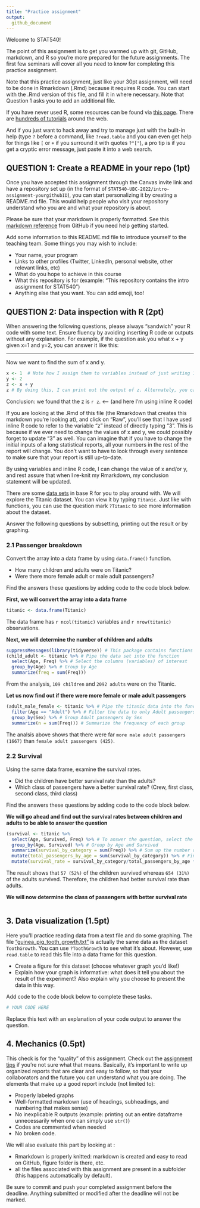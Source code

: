 ```yaml
---
title: "Practice assignment"
output: 
  github_document
---
```


Welcome to STAT540! 

The point of this assignment is to get you warmed up with git, GitHub, markdown, and R so you're more prepared for the future assignments. The first few seminars will cover all you need to know for completing this practice assignment. 

Note that this practice assignment, just like your 30pt assignment, will need to be done in Rmarkdown (.Rmd) because it requires R code. You can start with the .Rmd version of this file, and fill it in where necessary. Note that Question 1 asks you to add an additional file. 

If you have never used R, some resources can be found via [this page](https://support.rstudio.com/hc/en-us/articles/201141096-Getting-Started-with-R). There are [hundreds of tutorials](https://www.google.ca/search?q=R+tutorial) around the web. 

And if you just want to hack away and try to manage just with the built-in help (type `?` before a command, like `?read.table` and you can even get help for things like `[` or `+` if you surround it with quotes `?"["`), a pro tip is if you get a cryptic error message, just paste it into a web search.

## QUESTION 1: Create a README in your repo (1pt)

Once you have accepted this assignment through the Canvas invite link and have a repository set up (in the format of `STAT540-UBC-2022/intro-assignment-yourgithubID`), you can start personalizing it by creating a README.md file. This would help people who visit your repository understand who you are and what your repository is about. 

Please be sure that your markdown is properly formatted. See this [markdown reference](https://guides.github.com/features/mastering-markdown/) from GitHub if you need help getting started. 

Add some information to this README.md file to introduce yourself to the teaching team. Some things you may wish to include:

- Your name, your program 
- Links to other profiles (Twitter, LinkedIn, personal website, other relevant links, etc)
- What do you hope to achieve in this course
- What this repository is for (example: "This repository contains the intro assignment for STAT540")
- Anything else that you want. You can add emoji, too! 

## QUESTION 2: Data inspection with R (2pt)

When answering the following questions, please always "sandwich" your R code with some text. Ensure fluency by avoiding inserting R code or outputs without any explanation. For example, if the question ask you what x + y given x=1 and y=2, you can answer it like this: 

----

Now we want to find the sum of x and y.

```r
x <- 1  # Note how I assign them to variables instead of just writing 1+2
y <- 2 
z <- x + y
z # By doing this, I can print out the output of z. Alternately, you can also do (z <- x+y). 
```

Conclusion: we found that the z is `r z`. <---- (and here I'm using inline R code)

If you are looking at the .Rmd of this file (the Rmarkdown that creates this markdown you're looking at), and click on "Raw", you'll see that I have used inline R code to refer to the variable "z" instead of directly typing "3". This is because if we ever need to change the values of x and y, we could possibly forget to update "3" as well. You can imagine that if you have to change the initial inputs of a long statistical reports, all your numbers in the rest of the report will change. You don't want to have to look through every sentence to make sure that your report is still up-to-date. 

By using variables and inline R code, I can change the value of x and/or y, and rest assure that when I re-knit my Rmarkdown, my conclusion statement will be updated. 

There are some [data sets](https://stat.ethz.ch/R-manual/R-devel/library/datasets/html/00Index.html) in base R for you to play around with. We will explore the Titanic dataset. You can view it by typing `Titanic`. Just like with functions, you can use the question mark `?Titanic` to see more information about the dataset. 

Answer the following questions by subsetting, printing out the result or by graphing. 

### 2.1 Passenger breakdown 

Convert the array into a data frame by using `data.frame()` function. 

- How many children and adults were on Titanic? 
- Were there more female adult or male adult passengers? 

Find the answers these questions by adding code to the code block below. 

**First, we will convert the array into a data frame**

```r
titanic <- data.frame(Titanic)
```
The data frame has `r ncol(titanic)` variables and `r nrow(titanic)` observations. 


**Next, we will determine the number of children and adults**
```r
suppressMessages(library(tidyverse)) # This package contains functions we will use to answer this question
(child_adult <- titanic %>% # Pipe the data set into the function
  select(Age, Freq) %>% # Select the columns (variables) of interest
  group_by(Age) %>% # Group by Age
  summarize(freq = sum(Freq)))
```
From the analysis, `109 children` and `2092 adults` were on the Titanic.


**Let us now find out if there were more female or male adult passengers**

```r
(adult_male_female <- titanic %>% # Pipe the titanic data into the function
  filter(Age == "Adult") %>% # Filter the data to only Adult passengers
  group_by(Sex) %>% # Group Adult passengers by Sex
  summarize(n = sum(Freq))) # Summarize the frequency of each group
```
The analsis above shows that there were far `more male adult passengers (1667)` than `female adult passengers (425)`.


### 2.2 Survival 

Using the same data frame, examine the survival rates.

- Did the children have better survival rate than the adults? 
- Which class of passengers have a better survival rate? (Crew, first class, second class, third class)


Find the answers these questions by adding code to the code block below. 

**We will go ahead and find out the survival rates between children and adults to be able to answer the question**

```r
(survival <- titanic %>% 
  select(Age, Survived, Freq) %>% # To answer the question, select the relevant variables
  group_by(Age, Survived) %>% # Group by Age and Survived
  summarize(survival_by_category = sum(Freq)) %>% # Sum up the number of survivals by Age
  mutate(total_passengers_by_age = sum(survival_by_category)) %>% # Find the total under each Age group
  mutate(survival_rate = survival_by_category/total_passengers_by_age * 100))
```
The result shows that `57 (52%)` of the children survived whereas `654 (31%)` of the adults survived. Therefore, the children had better survival rate than adults.


**We will now determine the class of passengers with better survival rate**

```r

```



## 3. Data visualization (1.5pt)

Here you'll practice reading data from a text file and do some graphing. The file ["guinea_pig_tooth_growth.txt"](https://raw.githubusercontent.com/STAT540-UBC/STAT540-UBC.github.io/master/homework/intro_assignment/guinea_pigs_tooth_growth.txt) is actually the same data as the dataset `ToothGrowth`. You can use `?ToothGrowth` to see what it's about. However, use `read.table` to read this file into a data frame for this question. 

- Create a figure for this dataset (choose whatever graph you'd like!)
- Explain how your graph is informative: what does it tell you about the result of the experiment? Also explain why you choose to present the data in this way. 

Add code to the code block below to complete these tasks. 

```r
# YOUR CODE HERE
```

Replace this text with an explanation of your code output to answer the question. 


## 4. Mechanics (0.5pt)

This check is for the "quality" of this assignment.  Check out the [assignment tips](https://stat540-ubc.github.io/submission_guide.html#general-tips-for-working-on-the-assignments) if you're not sure what that means. Basically, it's important to write up organized reports that are clear and easy to follow, so that your collaborators and the future you can understand what you are doing. The elements that make up a good report include (not limited to): 

- Properly labeled graphs
- Well-formatted markdown (use of headings, subheadings, and numbering that makes sense)
- No inexplicable R outputs (example: printing out an entire dataframe unnecessarily when one can simply use `str()`) 
- Codes are commented when needed
- No broken code. 

We will also evaluate this part by looking at :

- Rmarkdown is properly knitted: markdown is created and easy to read on GitHub, figure folder is there, etc. 
- all the files associated with this assignment are present in a subfolder (this happens automatically by default). 

Be sure to commit and push your completed assignment before the deadline. Anything submitted or modified after the deadline will not be marked.